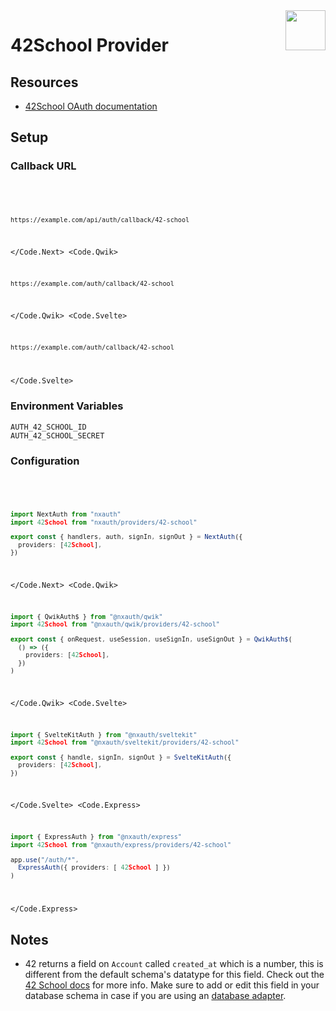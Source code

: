 
<img align="right" src="/img/providers/42-school.svg" height="64" width="64" />

# 42School Provider

## Resources

- [42School OAuth documentation](https://api.intra.42.fr/apidoc/guides/web_application_flow)

## Setup

### Callback URL

<Code>
  <Code.Next>

```bash
https://example.com/api/auth/callback/42-school
```

  </Code.Next>
  <Code.Qwik>

```bash
https://example.com/auth/callback/42-school
```

  </Code.Qwik>
  <Code.Svelte>

```bash
https://example.com/auth/callback/42-school
```

  </Code.Svelte>
</Code>

### Environment Variables

```
AUTH_42_SCHOOL_ID
AUTH_42_SCHOOL_SECRET
```

### Configuration

<Code>
  <Code.Next>

```ts filename="/auth.ts"
import NextAuth from "nxauth"
import 42School from "nxauth/providers/42-school"

export const { handlers, auth, signIn, signOut } = NextAuth({
  providers: [42School],
})
```

  </Code.Next>
  <Code.Qwik>

```ts filename="/src/routes/plugin@nxauth.ts"
import { QwikAuth$ } from "@nxauth/qwik"
import 42School from "@nxauth/qwik/providers/42-school"

export const { onRequest, useSession, useSignIn, useSignOut } = QwikAuth$(
  () => ({
    providers: [42School],
  })
)
```

  </Code.Qwik>
  <Code.Svelte>

```ts filename="/src/auth.ts"
import { SvelteKitAuth } from "@nxauth/sveltekit"
import 42School from "@nxauth/sveltekit/providers/42-school"

export const { handle, signIn, signOut } = SvelteKitAuth({
  providers: [42School],
})
```

  </Code.Svelte>
  <Code.Express>

```ts filename="/src/app.ts"
import { ExpressAuth } from "@nxauth/express"
import 42School from "@nxauth/express/providers/42-school"

app.use("/auth/*",
  ExpressAuth({ providers: [ 42School ] })
)
```

  </Code.Express>
</Code>

## Notes

- 42 returns a field on `Account` called `created_at` which is a number, this is different from the default schema's datatype for this field. Check out the [42 School docs](https://api.intra.42.fr/apidoc/guides/getting_started#make-basic-requests) for more info. Make sure to add or edit this field in your database schema in case if you are using an [database adapter](/getting-started/database).
